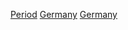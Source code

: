 {{Commons category|History of Germany by period}}
[[Category:德國歷史|Period]]
[[Category:各國各時期歷史|Germany]]
[[Category:依時期劃分的歐洲歷史|Germany]]